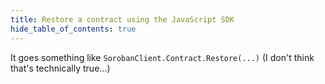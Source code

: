```yaml
---
title: Restore a contract using the JavaScript SDK
hide_table_of_contents: true
---
```


It goes something like `SorobanClient.Contract.Restore(...)` (I don't think that's technically true...)
